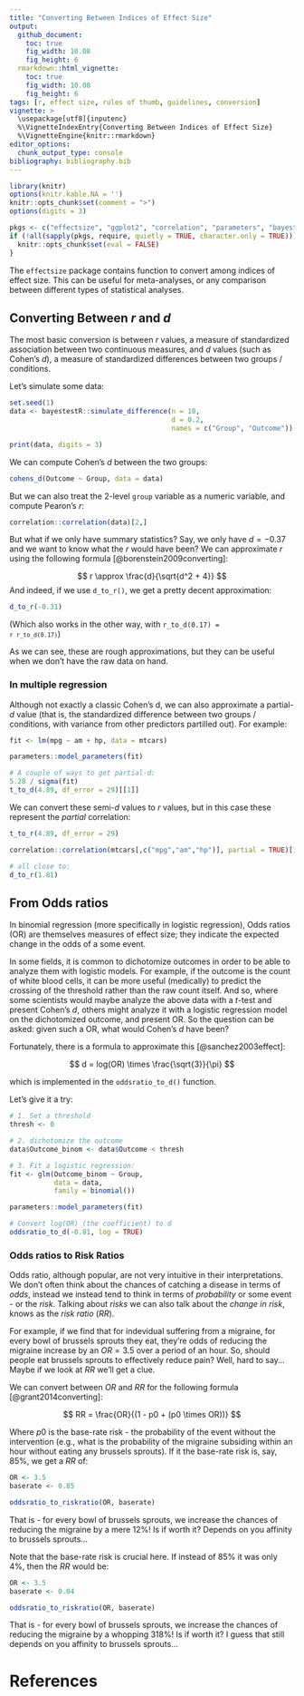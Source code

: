 ```yaml
---
title: "Converting Between Indices of Effect Size"
output: 
  github_document:
    toc: true
    fig_width: 10.08
    fig_height: 6
  rmarkdown::html_vignette:
    toc: true
    fig_width: 10.08
    fig_height: 6
tags: [r, effect size, rules of thumb, guidelines, conversion]
vignette: >
  \usepackage[utf8]{inputenc}
  %\VignetteIndexEntry{Converting Between Indices of Effect Size}
  %\VignetteEngine{knitr::rmarkdown}
editor_options: 
  chunk_output_type: console
bibliography: bibliography.bib
---
```



```r
library(knitr)
options(knitr.kable.NA = '')
knitr::opts_chunk$set(comment = ">")
options(digits = 3)

pkgs <- c("effectsize", "ggplot2", "correlation", "parameters", "bayestestR")
if (!all(sapply(pkgs, require, quietly = TRUE, character.only = TRUE))) {
  knitr::opts_chunk$set(eval = FALSE)
}
```


The `effectsize` package contains function to convert among indices of effect size. This can be useful for meta-analyses, or any comparison between different types of statistical analyses.

## Converting Between *r* and *d*

The most basic conversion is between *r* values, a measure of standardized association between two continuous measures, and *d* values (such as Cohen's *d*), a measure of standardized differences between two groups / conditions.

Let's simulate some data:

```r
set.seed(1)
data <- bayestestR::simulate_difference(n = 10,
                                        d = 0.2,
                                        names = c("Group", "Outcome"))
```

```r
print(data, digits = 3)
```


We can compute Cohen's *d* between the two groups:

```r
cohens_d(Outcome ~ Group, data = data)
```

But we can also treat the 2-level `group` variable as a numeric variable, and compute Pearon's *r*:

```r
correlation::correlation(data)[2,]
```


But what if we only have summary statistics? Say, we only have $d=-0.37$ and we want to know what the *r* would have been? We can approximate *r* using the following formula [@borenstein2009converting]:

$$
r \approx \frac{d}{\sqrt{d^2 + 4}}
$$
And indeed, if we use `d_to_r()`, we get a pretty decent approximation:


```r
d_to_r(-0.31)

```


(Which also works in the other way, with <code>r_to_d(0.17) = `r r_to_d(0.17)`</code>)

As we can see, these are rough approximations, but they can be useful when we don't have the raw data on hand.

### In multiple regression

Although not exactly a classic Cohen's d, we can also approximate a partial-*d* value (that is, the standardized difference between two groups / conditions, with variance from other predictors partilled out). For example:


```r
fit <- lm(mpg ~ am + hp, data = mtcars)

parameters::model_parameters(fit)

# A couple of ways to get partial-d:
5.28 / sigma(fit)
t_to_d(4.89, df_error = 29)[[1]]
```

We can convert these semi-*d* values to *r* values, but in this case these represent the *partial* correlation:

```r
t_to_r(4.89, df_error = 29)

correlation::correlation(mtcars[,c("mpg","am","hp")], partial = TRUE)[1,]

# all close to:
d_to_r(1.81)
```


## From Odds ratios

In binomial regression (more specifically in logistic regression), Odds ratios (OR) are themselves measures of effect size; they indicate the expected change in the odds of a some event.

In some fields, it is common to dichotomize outcomes in order to be able to analyze them with logistic models. For example, if the outcome is the count of white blood cells, it can be more useful (medically) to predict the crossing of the threshold rather than the raw count itself. And so, where some scientists would maybe analyze the above data with a *t*-test and present Cohen's *d*, others might analyze it with a logistic regression model on the dichotomized outcome, and present OR. So the question can be asked: given such a OR, what would Cohen's *d* have been?

Fortunately, there is a formula to approximate this [@sanchez2003effect]:

$$
d = log(OR) \times \frac{\sqrt{3}}{\pi}
$$

which is implemented in the `oddsratio_to_d()` function.

Let's give it a try:

```r
# 1. Set a threshold
thresh <- 0

# 2. dichotomize the outcome
data$Outcome_binom <- data$Outcome < thresh

# 3. Fit a logistic regression:
fit <- glm(Outcome_binom ~ Group, 
           data = data,
           family = binomial())

parameters::model_parameters(fit)

# Convert log(OR) (the coefficient) to d
oddsratio_to_d(-0.81, log = TRUE)
```


### Odds ratios to Risk Ratios

Odds ratio, although popular, are not very intuitive in their interpretations. We don't often think about the chances of catching a disease in terms of *odds*, instead we instead tend to think in terms of *probability* or some event - or the *risk*. Talking about *risks* we can also talk about the *change in risk*, knows as the *risk ratio* (*RR*).

For example, if we find that for indevidual suffering from a migraine, for every bowl of brussels sprouts they eat, they're odds of reducing the migraine increase by an $OR = 3.5$ over a period of an hour. So, should people eat brussels sprouts to effectively reduce pain? Well, hard to say... Maybe if we look at *RR* we'll get a clue.

We can convert between *OR* and *RR* for the following formula [@grant2014converting]:

$$
RR = \frac{OR}{(1 - p0 + (p0 \times OR))}  
$$

Where $p0$ is the base-rate risk - the probability of the event without the intervention (e.g., what is the probability of the migraine subsiding within an hour without eating any brussels sprouts). If it the base-rate risk is, say, 85%, we get a *RR* of:


```r
OR <- 3.5
baserate <- 0.85

oddsratio_to_riskratio(OR, baserate)
```

That is - for every bowl of brussels sprouts, we increase the chances of reducing the migraine by a mere 12%! Is if worth it? Depends on you affinity to brussels sprouts...

Note that the base-rate risk is crucial here. If instead of 85% it was only 4%, then the *RR* would be:

```r
OR <- 3.5
baserate <- 0.04

oddsratio_to_riskratio(OR, baserate)
```

That is - for every bowl of brussels sprouts, we increase the chances of reducing the migraine by a whopping 318%! Is if worth it? I guess that still depends on you affinity to brussels sprouts...


# References